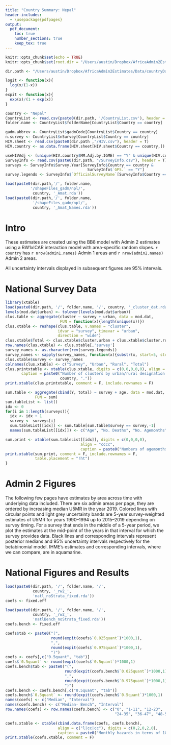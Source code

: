 ```yaml
---
title: "Country Summary: Nepal"
header-includes:
  - \usepackage{pdfpages}
output: 
  pdf_document:
    toc: true
    number_sections: true
    keep_tex: true
---
```


```r
knitr::opts_chunk$set(echo = TRUE)
knitr::opts_chunk$set(root.dir = "/Users/austin/Dropbox/AfricaAdmin2Estimates/Data/countryDataFolders")

dir.path <- "/Users/austin/Dropbox/AfricaAdmin2Estimates/Data/countryDataFolders"

logit <- function(x){
  log(x/(1-x))
}
expit <- function(x){
  exp(x)/(1 + exp(x))
}

```

```r
country <- "Nepal"
CountryList <- read.csv(paste0(dir.path, '/CountryList.csv'), header = T)
folder.name <- CountryList$folderName[CountryList$Country == country]

gadm.abbrev <- CountryList$gadmCode[CountryList$Country == country]
n.survey <- CountryList$nSurvey[CountryList$Country == country]
HIV.sheet <- read.csv(paste0(dir.path ,"/HIV.csv"), header = T)
HIV.country <- as.data.frame(HIV.sheet[HIV.sheet$Country == country,])

useHIVAdj <- (unique(HIV.country$MM.Adj.by.IGME) == "Y" & unique(HIV.country$UNAIDS.data.) == "Y")
SurveyInfo <- read.csv(paste0(dir.path, "/SurveyInfo.csv"), header = T)
surveys <- SurveyInfo$Survey.Year[SurveyInfo$Country == country &
                                    SurveyInfo$`GPS.` == "Y"]
survey.legends <- SurveyInfo$`OfficialSurveyName`[SurveyInfo$Country == country & SurveyInfo$`GPS.` == "Y"]

load(paste0(dir.path,'/', folder.name,
           '/shapeFiles_gadm/npl/',
            country, '_Amat.rda'))
load(paste0(dir.path,'/', folder.name,
            '/shapeFiles_gadm/npl/',
            country, '_Amat_Names.rda'))

```
# Intro

These estimates are created using the BB8 model with Admin 2 estimates using a RW1xICAR interaction model with area-specific random slopes. \par


`r country` has `r nrow(admin1.names)` Admin 1 areas and `r nrow(admin2.names)` Admin 2 areas.\par


All uncertainty intervals displayed in subsequent figures are 95\% intervals.

\begin{figure}
\centering
\includegraphics[width=3.5in]{/Users/austin/Dropbox/AfricaAdmin2Estimates/Data/countryDataFolders/Nepal/Plots/ShapeCheck/Nepal_adm2_neighb.pdf}
\includegraphics[width=3.5in]{/Users/austin/Dropbox/AfricaAdmin2Estimates/Data/countryDataFolders/Nepal/Plots/ShapeCheck/Nepal_Admin2Names.pdf}
\caption{Top: The neighborhood structure of Admin 2 areas. Bottom: The names of Admin 2 areas.}
\end{figure}
\clearpage

\begin{figure}
\centering
\includegraphics[width=5in]{/Users/austin/Dropbox/AfricaAdmin2Estimates/Data/countryDataFolders/Nepal/Plots/npl/Betabinomial/map/Nepal_rw2main_randomSlopes_rw1xICAR_admin2_NotStrat_2019_median.pdf}
\caption{Median estimates of U5MR (deaths per 1000 children) in 2019.}
\end{figure}
\begin{figure}
\centering
\includegraphics[width=3.5in]{/Users/austin/Dropbox/AfricaAdmin2Estimates/Data/countryDataFolders/Nepal/Plots/npl/Betabinomial/measure/Nepal_rw2main_randomSlopes_rw1xICAR_admin2_NotStrat_Y2019_K2_measuremap.pdf}
\includegraphics[width=3.5in]{/Users/austin/Dropbox/AfricaAdmin2Estimates/Data/countryDataFolders/Nepal/Plots/npl/Betabinomial/measure/Nepal_rw2main_randomSlopes_rw1xICAR_admin2_NotStrat_Y2019_K3_measuremap.pdf}
\caption{Expression of uncertainty of U5MR (deaths per 1000 children) based on the average true classification probability (ATCP) in 2019.}
\end{figure}
\clearpage

\begin{figure}
\centering
\includegraphics{/Users/austin/Dropbox/AfricaAdmin2Estimates/Data/countryDataFolders/Nepal/Plots/npl/Betabinomial/map/Nepal_rw2main_randomSlopes_rw1xICAR_admin2_NotStrat_19902019_median.pdf}
\caption{Median estimates for selected years.}
\end{figure}
\clearpage

\begin{figure}
    \centering
    \includegraphics{/Users/austin/Dropbox/AfricaAdmin2Estimates/Data/countryDataFolders/Nepal/Plots/Betabinomial/Nepal_rw2_frame_natlBench_oddsU5MR.pdf}
    \caption{Ratio of odds of Rural U5MR to odds of Urban U5MR, by sampling frame.}
\end{figure}
\clearpage

\includepdf[pages={-}]{/Users/austin/Dropbox/AfricaAdmin2Estimates/Data/countryDataFolders/Nepal/Plots/npl/Betabinomial/Nepal_rw2main_randomSlopes_rw1xICAR_admin2Bench_spaghetti_allByMedian.pdf}

\begin{figure}
\centering
\includegraphics{/Users/austin/Dropbox/AfricaAdmin2Estimates/Data/countryDataFolders/Nepal/Plots/npl/Betabinomial/ridge/Nepal_rw2main_randomSlopes_rw1xICAR_admin2_NotStrat_2019_ridgeplot.pdf}
\caption{Posterior distributions of U5MR (deaths per 1000 children) in 2019. Areas are ordered by median estimated U5MR in 2019.}
\end{figure}
\clearpage
\begin{figure}
\centering
\includegraphics[height=10in]{/Users/austin/Dropbox/AfricaAdmin2Estimates/Data/countryDataFolders/Nepal/Plots/npl/Betabinomial/map/Nepal_rw2main_randomSlopes_rw1xICAR_admin2_NotStrat_median.pdf}
\caption{Posterior medians of U5MR (deaths per 1000 births) by Admin 2 area and year.}
\end{figure}
\clearpage



# National Survey Data
```r
library(xtable)
load(paste0(dir.path, '/', folder.name, '/', country, '_cluster_dat.rda'))
levels(mod.dat$urban) <- tolower(levels(mod.dat$urban))
clus.table <- aggregate(cluster ~ survey + urban, data = mod.dat,
                        FUN = function(x){length(unique(x))})
clus.xtable <- reshape(clus.table, v.names = "cluster",
                       idvar = "survey", timevar = "urban",
                       direction = "wide")
clus.xtable$Total <- clus.xtable$cluster.urban + clus.xtable$cluster.rural
row.names(clus.xtable) <- clus.xtable[,'survey']
survey_names <- as.character(rev(survey.legends))
survey_names <- sapply(survey_names, function(x){substr(x, start=5, stop=nchar(x))})
clus.xtable$survey <- survey_names
colnames(clus.xtable) <- c("Survey", "Urban", "Rural", "Total")
clus.printxtable <- xtable(clus.xtable, digits = c(0,0,0,0,0), align = "ccccc",
       caption = paste0("Number of clusters by urban/rural designation by survey for ",
                        country, "."))
print.xtable(clus.printxtable, comment = F, include.rownames = F)

sum.table <- aggregate(cbind(Y, total) ~ survey + age, data = mod.dat,
             FUN = sum)
sum.tableList <- list()
idx <- 0
for(i in 1:length(surveys)){
  idx <- idx + 1
  survey <- surveys[i]
  sum.tableList[[idx]] <- sum.table[sum.table$survey == survey,-1]
  names(sum.tableList[[idx]]) <- c("Age", "No. Deaths", "No. Agemonths")

sum.print <- xtable(sum.tableList[[idx]], digits = c(0,0,0,0),
                                 align = "cccc", 
                                 caption = paste0("Numbers of agemonths and deaths by age for ", survey.legends[i], "."))
print.xtable(sum.print, comment = F, include.rownames = F,
             table.placement = "!ht")
}
```

\clearpage

# Admin 2 Figures

The following few pages have estimates by area across time with underlying data included. There are six admin areas per page, they are ordered by increasing median U5MR in the year 2019. Colored lines with circular points and light grey uncertainty bands are 5-year survey-weighted estimates of U5MR for years 1990--1994 up to 2015--2019 depending on survey timing. For a survey that ends in the middle of a 5-year period, we plot the estimates at the mid-point of the years in that interval for which the survey provides data. Black lines and corresponding intervals represent posterior medians and 95\% uncertainty intervals respectively for the betabinomial model. IHME's estimates and corresponding intervals, where we can compare, are in aquamarine.

\includepdf[pages=-]{/Users/austin/Dropbox/AfricaAdmin2Estimates/Data/countryDataFolders/Nepal/Plots/npl/Betabinomial/Nepal_rw2main_randomSlopes_rw1xICAR_admin2Bench_noStrata_spaghetti_noIHME_6per.pdf}





# National Figures and Results
```r
load(paste0(dir.path, '/', folder.name, '/',
            country, '_rw2_',
            'natl_noStrata_fixed.rda'))
coefs <- fixed.eff

load(paste0(dir.path, '/', folder.name, '/',
            country, '_rw2_',
            'natlBench_noStrata_fixed.rda'))
coefs.bench <- fixed.eff

coefs$tab <- paste0("(", 
                    round(expit(coefs$`0.025quant`)*1000,1),
                    ",",
                    round(expit(coefs$`0.975quant`)*1000,1), 
                    ")")
coefs <- coefs[,c("0.5quant", "tab")]
coefs$`0.5quant` <- round(expit(coefs$`0.5quant`)*1000,1)
coefs.bench$tab <- paste0("(",
                          round(expit(coefs.bench$`0.025quant`)*1000,1),
                          ",",
                          round(expit(coefs.bench$`0.975quant`)*1000,1),
                          ")")
coefs.bench <- coefs.bench[,c("0.5quant", "tab")]
coefs.bench$`0.5quant` <- round(expit(coefs.bench$`0.5quant`)*1000,1)
names(coefs) <- c("Median", "Interval")
names(coefs.bench) <- c("Median- Bench", "Interval")
row.names(coefs) <- row.names(coefs.bench) <- c("0", "1-11", "12-23",
                                                "24-35", "36-47", "48-59")

coefs.xtable <- xtable(cbind.data.frame(coefs, coefs.bench),
                       align = c("l|cc|cc"), digits = c(0,2,0,2,0),
                       caption = paste0("Monthly hazards in terms of 1000 children by age band for national, unstratified model for ", country, "."))
print.xtable(coefs.xtable, comment = F)
```


\begin{figure}
    \centering
    \includegraphics{/Users/austin/Dropbox/AfricaAdmin2Estimates/Data/countryDataFolders/Nepal/Plots/Betabinomial/Nepal_rw2_natlBenchmarks.pdf}
    \caption{Benchmark offsets: $
\mbox{BENCH}(t) = \mbox{U5MR}^\star(t)/\mbox{U5MR}(t)$ 
 where $\mbox{U5MR}^\star(t)$ is modeled estimate and  $\mbox{U5MR}(t)
$ is UN-IGME estimate.}
\end{figure}


\begin{figure}
    \centering
    \includegraphics{/Users/austin/Dropbox/AfricaAdmin2Estimates/Data/countryDataFolders/Nepal/Plots/Betabinomial/Nepal_rw2_natlBench_temporal.pdf}
    \caption{Monthly hazards of death in terms of U5MR (number deaths per 1000 children) by agebands.}
\end{figure}
\clearpage

\begin{figure}
    \centering
    \includegraphics{/Users/austin/Dropbox/AfricaAdmin2Estimates/Data/countryDataFolders/Nepal/Plots/Betabinomial/Nepal_rw2_natlBench_noStrata_spaghetti.pdf}
    \caption{Benchmarked U5MR rates per 1000 live births. Top: DHS direct estimates with national trends from IHME GBD, UN-IGME, Smoothed Direct and Betabinomial estimates. Middle: 95\% uncertainty intervals for DHS data. Bottom: IHME GBD, UN-IGME, Smoothed Direct and Betabinomial estimates with for the unstratified model. 95\% uncertainty intervals}
\end{figure}
\clearpage



<!-- # Admin 1 Figures -->

<!-- \includepdf[pages=-]{/Users/austin/Dropbox/AfricaAdmin2Estimates/Data/countryDataFolders/Nepal/Plots/npl/Betabinomial/Nepal_rw2main_randomSlopes_rw1xICAR_admin1Bench_noStrata_spaghetti_6per.pdf} -->




